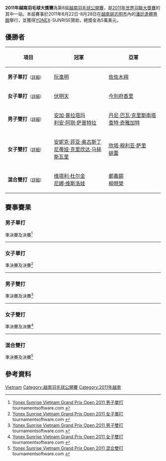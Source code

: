 {{noteTA|G1=Badminton}}
{{infobox badminton event
|name           = 2011年越南羽毛球大獎賽
|image          = 
|size           = 
|caption        =
|dates          = 2011年8月22日－8月28日
|number_edition = 第8屆
|level          = 3B
|prize_money    = 5萬美元
|location       = {{VIE}}[[胡志明市|胡志明市]]
|venue          = [[潘廷逢體育館|潘廷逢體育館]]
|previous       = 2010年越南羽毛球大獎賽 
|next           = 2012年越南羽毛球大獎賽
}}
'''2011年越南羽毛球大獎賽'''為第8屆[[越南羽毛球公開賽|越南羽毛球公開賽]]，是[[2011年世界羽聯大獎賽|2011年世界羽聯大獎賽]]的其中一站。本屆賽事於2011年8月22日-8月28日在[[越南|越南]][[胡志明市|胡志明市]]內的[[潘廷逢體育館|潘廷逢體育館]]舉行，並獲得[[YONEX|YONEX]]-SUNRISE贊助，總獎金為5萬美元。

== 優勝者 ==
{| class=wikitable style="font-size:small"
!width="200"|項目
!width="250"|冠軍
!width="250"|亞軍
|-
|'''男子單打'''<small>（[[#男子單打|詳細]]）</small>
|{{flagicon|VIE}} [[阮進明|阮進明]]
|{{flagicon|JPN}} [[佐佐木翔|佐佐木翔]]
|-
|'''女子單打'''<small>（[[#女子單打|詳細]]）</small>
|{{flagicon|SIN}} [[伏明天|伏明天]]
|{{flagicon|JPN}} [[今別府香里|今別府香里]]
|-
|'''男子雙打'''<small>（[[#男子雙打|詳細]]）</small>
|{{flagicon|INA}} [[安加·普拉塔玛|安加·普拉塔玛]]<br/>{{flagicon|INA}} [[利安·阿刚·萨普特拉|利安·阿刚·萨普特拉]]
|{{flagicon|SIN}} [[丹尼·巴瓦·克里斯南塔|丹尼·巴瓦·克里斯南塔]]<br/>{{flagicon|SIN}} [[查特·奇雅加特|查特·奇雅加特]]
|-
|'''女子雙打'''<small>（[[#女子雙打|詳細]]）</small>
|{{flagicon|INA}} [[安妮克·菲亚·奥古斯丁|安妮克·菲亚·奥古斯丁]]<br/>{{flagicon|INA}} [[尼蒂娅·克里欣达·马赫斯瓦里|尼蒂娅·克里欣达·马赫斯瓦里]]
|{{flagicon|SIN}} [[欣塔·穆利亚·萨里|欣塔·穆利亚·萨里]]<br/>{{flagicon|SIN}} [[姚蕾|姚蕾]]
|-
|'''混合雙打'''<small>（[[#混合雙打|詳細]]）</small>
|{{flagicon|RUS}} [[维塔利·杜尔金|维塔利·杜尔金]]<br/>{{flagicon|RUS}} [[尼娜·维斯洛娃|尼娜·维斯洛娃]]
|{{flagicon|KOR}} [[鄭義錫|鄭義錫]]<br/>{{flagicon|KOR}} [[柳晛榮|柳晛榮]]
|}

== 賽事賽果 ==
=== 男子單打 ===
;準決賽及決賽<ref name="MS">[http://www.tournamentsoftware.com/sport/draw.aspx?id=4B7F4E4E-4EB6-4A33-8655-78FC3FC91D5E&draw=2 Yonex Sunrise Vietnam Grand Prix Open 2011 男子單打] {{Wayback|url=http://www.tournamentsoftware.com/sport/draw.aspx?id=4B7F4E4E-4EB6-4A33-8655-78FC3FC91D5E&draw=2 |date=20170720054525 }} tournamentsoftware.com {{en}}</ref>
{{4TeamBracket-Tennis3-v2
| team-width=200
| RD1-seed1=1
| RD1-team1='''{{flagicon|VIE}} [[阮進明|阮進明]]
| RD1-score1-1='''21
| RD1-score1-2='''28
| RD1-score1-3=
| RD1-seed2=12
| RD1-team2={{flagicon|IND}} [[拉贾·梅努里·文卡塔·加卢西达|R·M·V·加卢西达]]
| RD1-score2-1=5
| RD1-score2-2=9
| RD1-score2-3=

| RD1-seed3=5
| RD1-team3={{flagicon|IND}} [[阿贾伊·贾亚拉姆|阿贾伊·贾亚拉姆]]
| RD1-score3-1='''21
| RD1-score3-2=14
| RD1-score3-3=16
| RD1-seed4=2
| RD1-team4='''{{flagicon|JPN}} [[佐佐木翔|佐佐木翔]]
| RD1-score4-1=12
| RD1-score4-2='''21
| RD1-score4-3='''21

| RD2-seed1=1
| RD2-team1='''{{flagicon|VIE}} [[阮進明|阮進明]]
| RD2-score1-1='''21
| RD2-score1-2='''21
| RD2-score1-3=
| RD2-seed2=2
| RD2-team2={{flagicon|JPN}} [[佐佐木翔|佐佐木翔]]
| RD2-score2-1=13
| RD2-score2-2=17
| RD2-score2-3=
}}
----
=== 女子單打 ===
;準決賽及決賽<ref name="WS">[http://www.tournamentsoftware.com/sport/draw.aspx?id=4B7F4E4E-4EB6-4A33-8655-78FC3FC91D5E&draw=4 Yonex Sunrise Vietnam Grand Prix Open 2011 女子單打] {{Wayback|url=http://www.tournamentsoftware.com/sport/draw.aspx?id=4B7F4E4E-4EB6-4A33-8655-78FC3FC91D5E&draw=4 |date=20170720140011 }} tournamentsoftware.com {{en}}</ref>
{{4TeamBracket-Tennis3-v2
| team-width=200
| RD1-seed1=PFQ
| RD1-team1={{flagicon|KOR}} [[黃慧淵|黃慧淵]]
| RD1-score1-1=19
| RD1-score1-2=15
| RD1-score1-3=
| RD1-seed2=
| RD1-team2='''{{flagicon|SIN}} [[伏明天|伏明天]]
| RD1-score2-1='''21
| RD1-score2-2='''21
| RD1-score2-3=

| RD1-seed3=3
| RD1-team3={{flagicon|TPE}} [[戴資穎|戴資穎]]
| RD1-score3-1=15
| RD1-score3-2=18
| RD1-score3-3=
| RD1-seed4=
| RD1-team4='''{{flagicon|JPN}} [[今別府香里|今別府香里]]
| RD1-score4-1='''21
| RD1-score4-2='''21
| RD1-score4-3=

| RD2-seed1=
| RD2-team1='''{{flagicon|SIN}} [[伏明天|伏明天]]
| RD2-score1-1='''21
| RD2-score1-2=16
| RD2-score1-3='''21
| RD2-seed2=
| RD2-team2={{flagicon|JPN}} [[今別府香里|今別府香里]]
| RD2-score2-1=18
| RD2-score2-2='''21
| RD2-score2-3=8
}}
----
=== 男子雙打 ===
;準決賽及決賽<ref name="MD">[http://www.tournamentsoftware.com/sport/draw.aspx?id=4B7F4E4E-4EB6-4A33-8655-78FC3FC91D5E&draw=6 Yonex Sunrise Vietnam Grand Prix Open 2011 男子雙打] {{Wayback|url=http://www.tournamentsoftware.com/sport/draw.aspx?id=4B7F4E4E-4EB6-4A33-8655-78FC3FC91D5E&draw=6 |date=20170720051659 }} tournamentsoftware.com {{en}}</ref>
{{4TeamBracket-Tennis3-v2
| team-width=200
| RD1-seed1=7
| RD1-team1={{flagicon|MAS}} [[麦喜俊|麦喜俊]]<br/> {{flagicon|MAS}} [[王順福|王順福]]
| RD1-score1-1='''21
| RD1-score1-2=19
| RD1-score1-3=12
| RD1-seed2=
| RD1-team2='''{{flagicon|SIN}} [[丹尼·巴瓦·克里斯南塔|丹尼·巴瓦·克里斯南塔]]<br/> {{flagicon|SIN}} [[查特·奇雅加特|查特·奇雅加特]]
| RD1-score2-1=16
| RD1-score2-2='''21
| RD1-score2-3='''21

| RD1-seed3=6
| RD1-team3={{flagicon|MAS}} [[吴伟森|吴伟森]]<br/> {{flagicon|MAS}} [[林钦华|林钦华]]
| RD1-score3-1='''21
| RD1-score3-2=10
| RD1-score3-3=20
| RD1-seed4=5
| RD1-team4='''{{flagicon|INA}} [[安加·普拉塔玛|安加·普拉塔玛]]<br/> {{flagicon|INA}} [[利安·阿刚·萨普特拉|利安·阿刚·萨普特拉]]
| RD1-score4-1=8
| RD1-score4-2='''21
| RD1-score4-3='''22

| RD2-seed1=
| RD2-team1={{flagicon|SIN}} [[丹尼·巴瓦·克里斯南塔|丹尼·巴瓦·克里斯南塔]]<br/> {{flagicon|SIN}} [[查特·奇雅加特|查特·奇雅加特]]
| RD2-score1-1=12
| RD2-score1-2='''21
| RD2-score1-3=19
| RD2-seed2=5
| RD2-team2='''{{flagicon|INA}} [[安加·普拉塔玛|安加·普拉塔玛]]<br/> {{flagicon|INA}} [[利安·阿刚·萨普特拉|利安·阿刚·萨普特拉]]
| RD2-score2-1='''21
| RD2-score2-2=16
| RD2-score2-3='''21
}}
----
=== 女子雙打 ===
;準決賽及決賽<ref name="WD">[http://www.tournamentsoftware.com/sport/draw.aspx?id=4B7F4E4E-4EB6-4A33-8655-78FC3FC91D5E&draw=8 Yonex Sunrise Vietnam Grand Prix Open 2011 女子雙打] {{Wayback|url=http://www.tournamentsoftware.com/sport/draw.aspx?id=4B7F4E4E-4EB6-4A33-8655-78FC3FC91D5E&draw=8 |date=20170719174700 }} tournamentsoftware.com {{en}}</ref>
{{4TeamBracket-Tennis3-v2
| team-width=200
| RD1-seed1=5
| RD1-team1='''{{nowrap|{{flagicon|INA}} [[安妮克·菲亚·奥古斯丁|安妮克·菲亚·奥古斯丁]]<br/> {{flagicon|INA}} [[尼蒂娅·克里欣达·马赫斯瓦里|尼蒂娅·克里欣达·马赫斯瓦里]]}}
| RD1-score1-1='''21
| RD1-score1-2='''21
| RD1-score1-3=
| RD1-seed2=
| RD1-team2={{flagicon|TPE}} [[姜凱心|姜凱心]]<br/> {{flagicon|TPE}} [[蔡佩玲|蔡佩玲]]
| RD1-score2-1=11
| RD1-score2-2=7
| RD1-score2-3=

| RD1-seed3=
| RD1-team3={{flagicon|KOR}} [[崔아름|崔아름]]<br/> {{flagicon|KOR}} [[柳晛榮|柳晛榮]]
| RD1-score3-1=20
| RD1-score3-2=17
| RD1-score3-3=
| RD1-seed4=2
| RD1-team4='''{{flagicon|SIN}} [[欣塔·穆利亚·萨里|欣塔·穆利亚·萨里]]<br/> {{flagicon|SIN}} [[姚蕾|姚蕾]]
| RD1-score4-1='''22
| RD1-score4-2='''21
| RD1-score4-3=

| RD2-seed1=5
| RD2-team1='''{{nowrap|{{flagicon|INA}} [[安妮克·菲亚·奥古斯丁|安妮克·菲亚·奥古斯丁]]<br/> {{flagicon|INA}} [[尼蒂娅·克里欣达·马赫斯瓦里|尼蒂娅·克里欣达·马赫斯瓦里]]}}
| RD2-score1-1='''23
| RD2-score1-2='''26
| RD2-score1-3=
| RD2-seed2=2
| RD2-team2={{flagicon|SIN}} [[欣塔·穆利亚·萨里|欣塔·穆利亚·萨里]]<br/> {{flagicon|SIN}} [[姚蕾|姚蕾]]
| RD2-score2-1=21
| RD2-score2-2=24
| RD2-score2-3=
}}
----
=== 混合雙打 ===
;準決賽及決賽<ref name="XD">[http://www.tournamentsoftware.com/sport/draw.aspx?id=4B7F4E4E-4EB6-4A33-8655-78FC3FC91D5E&draw=10 Yonex Sunrise Vietnam Grand Prix Open 2011 混合雙打] {{Wayback|url=http://www.tournamentsoftware.com/sport/draw.aspx?id=4B7F4E4E-4EB6-4A33-8655-78FC3FC91D5E&draw=10 |date=20170720071157 }} tournamentsoftware.com {{en}}</ref>
{{4TeamBracket-Tennis3-v2
| team-width=200
| RD1-seed1=1
| RD1-team1={{flagicon|SIN}} [[丹尼·巴瓦·克里斯南塔|丹尼·巴瓦·克里斯南塔]]<br/> {{flagicon|SIN}} [[梁语嫣|梁语嫣]]
| RD1-score1-1=14
| RD1-score1-2=17
| RD1-score1-3=
| RD1-seed2=3
| RD1-team2='''{{flagicon|RUS}} [[维塔利·杜尔金|维塔利·杜尔金]]<br/> {{flagicon|RUS}} [[尼娜·维斯洛娃|尼娜·维斯洛娃]]
| RD1-score2-1='''21
| RD1-score2-2='''21
| RD1-score2-3=

| RD1-seed3=
| RD1-team3='''{{flagicon|KOR}} [[鄭義錫|鄭義錫]]<br/> {{flagicon|KOR}} [[柳晛榮|柳晛榮]]
| RD1-score3-1='''21
| RD1-score3-2='''21
| RD1-score3-3=
| RD1-seed4=8
| RD1-team4={{flagicon|MAS}} [[陳毅權|陳毅權]]<br/> {{flagicon|MAS}} [[賴沛君|賴沛君]]
| RD1-score4-1=14
| RD1-score4-2=18
| RD1-score4-3=

| RD2-seed1=3
| RD2-team1='''{{flagicon|RUS}} [[维塔利·杜尔金|维塔利·杜尔金]]<br/> {{flagicon|RUS}} [[尼娜·维斯洛娃|尼娜·维斯洛娃]]
| RD2-score1-1='''21
| RD2-score1-2='''21
| RD2-score1-3=
| RD2-seed2=
| RD2-team2={{flagicon|KOR}} [[鄭義錫|鄭義錫]]<br/> {{flagicon|KOR}} [[柳晛榮|柳晛榮]]
| RD2-score2-1=16
| RD2-score2-2=13
| RD2-score2-3=
}}

== 參考資料 ==
{{Reflist}}

{{2011年世界羽聯大獎賽}}

[[Category:2011年世界羽聯大獎賽|Vietnam]]
[[Category:越南羽毛球公開賽|Category:越南羽毛球公開賽]]
[[Category:2011年越南|Category:2011年越南]]